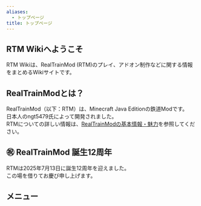 ```yaml
---
aliases:
  - トップページ
title: トップページ
---
```


## RTM Wikiへようこそ
RTM Wikiは、RealTrainMod (RTM)のプレイ、アドオン制作などに関する情報をまとめるWikiサイトです。
## RealTrainModとは？
RealTrainMod（以下：RTM）は、Minecraft Java Editionの鉄道Modです。  
日本人のngt5479氏によって開発されました。  
RTMについての詳しい情報は、[RealTrainModの基本情報・魅力](usage/basic)を参照してください。
## ㊗ RealTrainMod 誕生12周年
RTMは2025年7月13日に誕生12周年を迎えました。  
この場を借りてお慶び申し上げます。

## メニュー
<CardGrid>
<LinkCard title="RealTrainMod入門" href="getting-started/overview" description='初心者向け RTMを始めたい' />
<LinkCard title="基本情報" href="usage/basic" description='RTMについて知りたい' />
<LinkCard title="アドオン制作" href="dev/overview" description='アドオンを制作したい' />
<LinkCard title="RTM Wikiの編集の始め方" href="dev/overview" description='RTM Wikiの編集に貢献したい' />
</CardGrid>